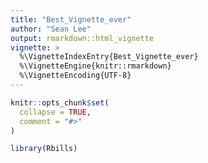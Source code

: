 ```yaml
---
title: "Best_Vignette_ever"
author: "Sean Lee"
output: rmarkdown::html_vignette
vignette: >
  %\VignetteIndexEntry{Best_Vignette_ever}
  %\VignetteEngine{knitr::rmarkdown}
  %\VignetteEncoding{UTF-8}
---
```


```r
knitr::opts_chunk$set(
  collapse = TRUE,
  comment = "#>"
)
```

```r
library(Rbills)
```

